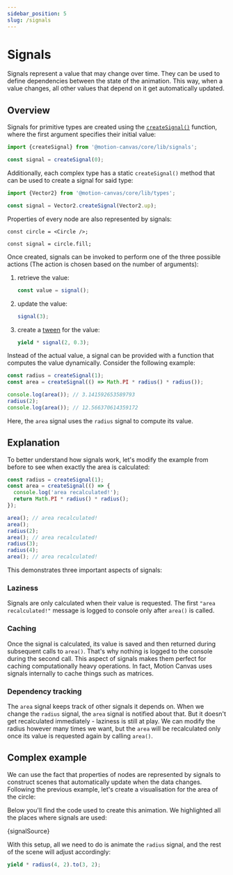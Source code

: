 ```yaml
---
sidebar_position: 5
slug: /signals
---
```



# Signals

Signals represent a value that may change over time.
They can be used to define dependencies between the state of the animation.
This way, when a value changes, all other values that depend on it get automatically updated.

## Overview

Signals for primitive types are created using the [`createSignal()`](/api/core/signals#createSignal) function, where the first argument specifies their initial value:

```ts
import {createSignal} from '@motion-canvas/core/lib/signals';

const signal = createSignal(0);
```

Additionally, each complex type has a static `createSignal()` method that can be used to create a signal for said type:

```ts
import {Vector2} from '@motion-canvas/core/lib/types';

const signal = Vector2.createSignal(Vector2.up);
```

Properties of every node are also represented by signals:

```tsx
const circle = <Circle />;

const signal = circle.fill;
```

Once created, signals can be invoked to perform one of the three possible actions
(The action is chosen based on the number of arguments):

1. retrieve the value:
   ```ts
   const value = signal();
   ```
2. update the value:
   ```ts
   signal(3);
   ```
3. create a [tween](/docs/tweening) for the value:
   ```ts
   yield * signal(2, 0.3);
   ```

Instead of the actual value, a signal can be provided with a function that computes the value dynamically. Consider the following example:

```ts
const radius = createSignal(1);
const area = createSignal(() => Math.PI * radius() * radius());

console.log(area()); // 3.141592653589793
radius(2);
console.log(area()); // 12.566370614359172
```

Here, the `area` signal uses the `radius` signal to compute its value.

## Explanation

To better understand how signals work, let's modify the example from before to see when exactly the area is calculated:

```ts
const radius = createSignal(1);
const area = createSignal(() => {
  console.log('area recalculated!');
  return Math.PI * radius() * radius();
});

area(); // area recalculated!
area();
radius(2);
area(); // area recalculated!
radius(3);
radius(4);
area(); // area recalculated!
```

This demonstrates three important aspects of signals:

### Laziness

Signals are only calculated when their value is requested. The first `"area recalculated!"` message is logged to console only after `area()` is called.

### Caching

Once the signal is calculated, its value is saved and then returned during subsequent calls to `area()`. That's why nothing is logged to the console during the second call. This aspect of signals makes them perfect for caching computationally heavy operations. In fact, Motion Canvas uses signals internally to cache things such as matrices.

### Dependency tracking

The `area` signal keeps track of other signals it depends on. When we change the `radius` signal, the `area` signal is notified about that. But it doesn't get recalculated immediately - laziness is still at play. We can modify the radius however many times we want, but the `area` will be recalculated only once its value is requested again by calling `area()`.

## Complex example

We can use the fact that properties of nodes are represented by signals to construct scenes that automatically update when the data changes. Following the previous example, let's create a visualisation for the area of the circle:

<AnimationPlayer small name="node-signal" />

Below you'll find the code used to create this animation. We highlighted all the places where signals are used:

<CodeBlock language="tsx">{signalSource}</CodeBlock>

With this setup, all we need to do is animate the `radius` signal, and the rest of the scene will adjust accordingly:

```ts
yield * radius(4, 2).to(3, 2);
```
